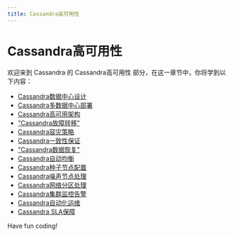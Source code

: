 ```yaml
---
title: Cassandra高可用性
---
```


# Cassandra高可用性

欢迎来到 Cassandra 的 Cassandra高可用性 部分，在这一章节中，你将学到以下内容：

- [Cassandra数据中心设计](./0-cassandra-data-center-design.mdx)
- [Cassandra多数据中心部署](./1-cassandra-multi-data-center-deployment.mdx)
- [Cassandra高可用架构](./2-cassandra-high-availability-architecture.mdx)
- ["Cassandra故障转移"](./3-cassandra-failover.mdx)
- [Cassandra容灾策略](./4-cassandra-disaster-recovery-strategy.mdx)
- [Cassandra一致性保证](./5-cassandra-consistency-guarantee.mdx)
- ["Cassandra数据恢复"](./6-cassandra-data-recovery.mdx)
- [Cassandra自动均衡](./7-cassandra-automatic-balancing.mdx)
- [Cassandra种子节点配置](./8-cassandra-seed-node-configuration.mdx)
- [Cassandra噪声节点处理](./9-cassandra-noise-node-processing.mdx)
- [Cassandra网络分区处理](./10-cassandra-network-partition-handling.mdx)
- [Cassandra集群监控告警](./11-cassandra-cluster-monitoring-alarm.mdx)
- [Cassandra自动化运维](./12-cassandra-automated-operation-and-maintenance.mdx)
- [Cassandra SLA保障](./13-cassandra-sla-guarantee.mdx)

Have fun coding!